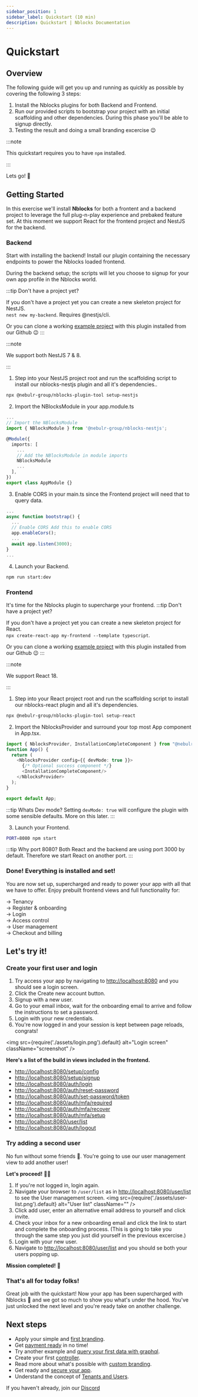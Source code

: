 ```yaml
---
sidebar_position: 1
sidebar_label: Quickstart (10 min)
description: Quickstart | Nblocks Documentation
---
```


# Quickstart


## Overview

The following guide will get you up and running as quickly as possible by covering the following 3 steps:

1. Install the Nblocks plugins for both Backend and Frontend.
1. Run our provided scripts to bootstrap your project with an initial scaffolding and other dependencies. During this phase you'll be able to signup directly.
1. Testing the result and doing a small branding excercise 😉

:::note

This quickstart requires you to have `npm` installed.

:::

Lets go! 🚀

## Getting Started
In this exercise we'll install **Nblocks** for both a frontent and a backend project to leverage the full plug-n-play experience and prebaked feature set.
At this moment we support React for the frontend project and NestJS for the backend.

### Backend
Start with installing the backend! Install our plugin containing the necessary endpoints to power the Nblocks loaded frontend.

During the backend setup; the scripts will let you choose to signup for your own app profile in the Nblocks world.

:::tip Don't have a project yet?

If you don't have a project yet you can create a new skeleton project for NestJS.   
`nest new my-backend`. Requires @nestjs/cli.

Or you can clone a working [example project](https://github.com/nebulr-group/nblocks-nestjs-example) with this plugin installed from our Github 😉
:::
<Tabs>
<TabItem value="nestjs" label="NestJS" default>

:::note

We support both NestJS 7 & 8.

:::

1. Step into your NestJS project root and run the scaffolding script to install our nblocks-nestjs plugin and all it's dependencies..
```bash
npx @nebulr-group/nblocks-plugin-tool setup-nestjs
```

2. Import the NBlocksModule in your app.module.ts
```typescript title="src/app.module.ts"
...
// Import the NBlocksModule
import { NBlocksModule } from '@nebulr-group/nblocks-nestjs';

@Module({
  imports: [
    ...
    // Add the NBlocksModule in module imports 
    NBlocksModule
    ...
  ],
})
export class AppModule {}
```

3. Enable CORS in your main.ts since the Frontend project will need that to query data.
```typescript title="src/main.ts"
...
async function bootstrap() {
  ...
  // Enable CORS Add this to enable CORS
  app.enableCors();
  ...
  await app.listen(3000);
}
...
```

4. Launch your Backend. 
```bash
npm run start:dev
``` 

</TabItem>
</Tabs>

### Frontend
It's time for the Nblocks plugin to supercharge your frontend.
:::tip Don't have a project yet?

If you don't have a project yet you can create a new skeleton project for React.   
`npx create-react-app my-frontend --template typescript`.

Or you can clone a working [example project](https://github.com/nebulr-group/nblocks-react-example) with this plugin installed from our Github 😉
:::
<Tabs>
<TabItem value="react" label="React" default>

:::note

We support React 18.

:::

1. Step into your React project root and run the scaffolding script to install our nblocks-react plugin and all it's dependencies.
```bash
npx @nebulr-group/nblocks-plugin-tool setup-react
```

2. Import the NblocksProvider and surround your top most App component in App.tsx.
```typescript title="src/App.tsx"
import { NblocksProvider, InstallationCompleteComponent } from "@nebulr-group/nblocks-react";
function App() {
  return (
    <NblocksProvider config={{ devMode: true }}>
      {/* Optional success component */}
      <InstallationCompleteComponent/> 
    </NblocksProvider>
  );
}

export default App; 
```

:::tip Whats Dev mode?
Setting `devMode: true` will configure the plugin with some sensible defaults. More on this later.
:::

3. Launch your Frontend.
```bash
PORT=8080 npm start
``` 
</TabItem>
</Tabs>

:::tip Why port 8080?
Both React and the backend are using port 3000 by default. Therefore we start React on another port.
:::

### Done! Everything is installed and set!

You are now set up, supercharged and ready to power your app with all that we have to offer. Enjoy prebuilt frontend views and full functionality for:

-> Tenancy   
-> Register & onboarding   
-> Login   
-> Access control   
-> User management   
-> Checkout and billing   

## Let's try it!

### Create your first user and login
1. Try access your app by navigating to [http://localhost:8080](http://localhost:8080) and you should see a login screen.
1. Click the Create new account button.
1. Signup with a new user.
1. Go to your email inbox, wait for the onboarding email to arrive and follow the instructions to set a password.
1. Login with your new credentials.
1. You're now logged in and your session is kept between page reloads, congrats!

<img
  src={require('./assets/login.png').default}
  alt="Login screen"
  className="screenshot"
/>

**Here's a list of the build in views included in the frontend.**
- [http://localhost:8080/setup/config](http://localhost:8080/setup/config)
- [http://localhost:8080/setup/signup](http://localhost:8080/setup/signup)
- [http://localhost:8080/auth/login](http://localhost:8080/auth/login)
- [http://localhost:8080/auth/reset-password](http://localhost:8080/auth/reset-password)
- [http://localhost:8080/auth/set-password/token](http://localhost:8080/auth/set-password/token)
- [http://localhost:8080/auth/mfa/required](http://localhost:8080/auth/mfa/required)
- [http://localhost:8080/auth/mfa/recover](http://localhost:8080/auth/mfa/recover)
- [http://localhost:8080/auth/mfa/setup](http://localhost:8080/auth/mfa/setup)
- [http://localhost:8080/user/list](http://localhost:8080/user/list)
- [http://localhost:8080/auth/logout](http://localhost:8080/auth/logout)

### Try adding a second user
No fun without some friends 🤙. You're going to use our user management view to add another user!

**Let's proceed!** 👨‍💻

1. If you're not logged in, login again.
1. Navigate your browser to `/user/list` as in [http://localhost:8080/user/list](http://localhost:8080/user/list) to see the User management screen.
<img
  src={require('./assets/user-list.png').default}
  alt="User list"
  className=""
/>
1. Click add user, enter an alternative email address to yourself and click invite.
1. Check your inbox for a new onboarding email and click the link to start and complete the onboarding process. 
(This is going to take you through the same step you just did yourself in the previous excercise.)
1. Login with your new user.
1. Navigate to [http://localhost:8080/user/list](http://localhost:8080/user/list) and you should se both your users popping up.


**Mission completed!** 🥊

### That's all for today folks!
Great job with the quickstart! Now your app has been supercharged with Nblocks 🚀 and we got so much to show you what's under the hood.
You've just unlocked the next level and you're ready take on another challenge.

## Next steps
- Apply your simple and [first branding](examples/first-branding).
- Get [payment ready](examples/payment-ready) in no time!
- Try another example and [query your first data with graphql](examples/graphql-playground).
- Create your first [controller](examples/querying-first-data).
- Read more about what's possible with [custom branding](fundamentals/branding.mdx).
- Get ready and [secure your app](fundamentals/security.mdx).
- Understand the concept of [Tenants and Users](fundamentals/tenants-users.mdx).

If you haven't already, join our [Discord](https://discord.gg/WgzfZrCP)

